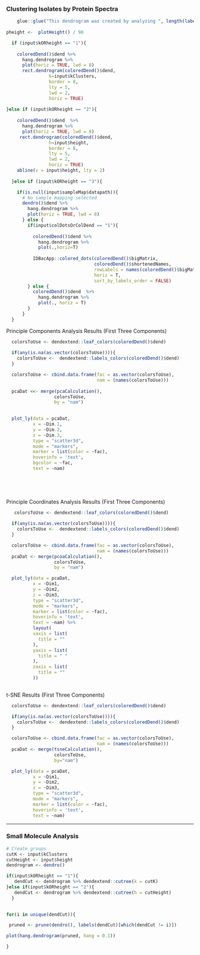 
### Clustering Isolates by Protein Spectra


```r
    glue::glue("This dendrogram was created by analyzing ", length(labels(dendro())), " samples, and retaining peaks with a signal to noise ratio above ",input$pSNR," and occurring in greater than ",input$percentPresenceP,"% of replicate spectra. Peaks occuring below ",input$lowerMass," m/z or above ",input$upperMass," m/z were removed from the analyses.", "For clustering spectra, ",input$distance, " distance and ",input$clustering, " algorithms were used.")
  
pheight <-  plotHeight() / 90

```

```r



  if (input$kORheight == "1"){
    
    coloredDend()$dend %>%
      hang.dendrogram %>% 
      plot(horiz = TRUE, lwd = 8) 
      rect.dendrogram(coloredDend()$dend, 
                k=input$kClusters,
                border = 8, 
                lty = 5, 
                lwd = 2,
                horiz = TRUE)
    
}else if (input$kORheight == "2"){
    
    coloredDend()$dend  %>%  
      hang.dendrogram %>% 
      plot(horiz = TRUE, lwd = 8) 
     rect.dendrogram(coloredDend()$dend, 
                h=input$height,
                border = 8, 
                lty = 5, 
                lwd = 2, 
                horiz = TRUE)
    abline(v = input$height, lty = 2)
    
  }else if (input$kORheight == "3"){

    if(is.null(input$sampleMap$datapath)){
      # No sample mapping selected
      dendro()$dend %>%
        hang.dendrogram %>% 
        plot(horiz = TRUE, lwd = 8)
      } else {
        if(input$colDotsOrColDend == "1"){
        
          coloredDend()$dend %>%  
            hang.dendrogram %>% 
            plot(.,horiz=T)
          
          IDBacApp::colored_dots(coloredDend()$bigMatrix, 
                                 coloredDend()$shortenedNames,
                                 rowLabels = names(coloredDend()$bigMatrix),
                                 horiz = T,
                                 sort_by_labels_order = FALSE)
        } else {
          coloredDend()$dend  %>%
            hang.dendrogram %>% 
            plot(., horiz = T)
        }
      }
  }

```

Principle Components Analysis Results (First Three Components)
```r

    
  colorsToUse <- dendextend::leaf_colors(coloredDend()$dend)
  
  if(any(is.na(as.vector(colorsToUse)))){
    colorsToUse <-  dendextend::labels_colors(coloredDend()$dend)
  }

  colorsToUse <- cbind.data.frame(fac = as.vector(colorsToUse), 
                                  nam = (names(colorsToUse)))
  
  pcaDat <<- merge(pcaCalculation(),
                  colorsToUse, 
                  by = "nam")
  

  plot_ly(data = pcaDat,
          x = ~Dim.1,
          y = ~Dim.2,
          z = ~Dim.3,
          type = "scatter3d",
          mode = "markers",
          marker = list(color = ~fac),
          hoverinfo = 'text',
          bgcolor = ~fac,
          text = ~nam)
  
  
  
  
```

Principle Coordinates Analysis Results (First Three Components)
```r

   colorsToUse <- dendextend::leaf_colors(coloredDend()$dend)

  if(any(is.na(as.vector(colorsToUse)))){
    colorsToUse <-  dendextend::labels_colors(coloredDend()$dend)
  }

  colorsToUse <- cbind.data.frame(fac = as.vector(colorsToUse),
                                  nam = (names(colorsToUse)))
  pcaDat <- merge(pcoaCalculation(),
                  colorsToUse,
                  by = "nam")

  plot_ly(data = pcaDat,
          x = ~Dim1,
          y = ~Dim2,
          z = ~Dim3,
          type = "scatter3d",
          mode = "markers",
          marker = list(color = ~fac),
          hoverinfo = 'text',
          text = ~nam) %>%
          layout(
          xaxis = list(
            title = ""
          ),
          yaxis = list(
            title = " "
          ),
          zaxis = list(
            title = ""
          ))
  
```

t-SNE Results (First Three Components)
```r

  colorsToUse <- dendextend::leaf_colors(coloredDend()$dend)

  if(any(is.na(as.vector(colorsToUse)))){
    colorsToUse <-  dendextend::labels_colors(coloredDend()$dend)
  }

  colorsToUse <- cbind.data.frame(fac = as.vector(colorsToUse), 
                                  nam = (names(colorsToUse)))
  pcaDat <- merge(tsneCalculation(), 
                  colorsToUse,
                  by="nam")

  plot_ly(data = pcaDat,
          x = ~Dim1,
          y = ~Dim2,
          z = ~Dim3,
          type = "scatter3d",
          mode = "markers",
          marker = list(color = ~fac),
          hoverinfo = 'text',
          text = ~nam)
```

___


### Small Molecule Analysis



```r
# Create groups
cutK <- input$kClusters
cutHeight <- input$height
dendrogram <- dendro()

if(input$kORheight == "1"){
   dendCut <- dendrogram %>% dendextend::cutree(k = cutK)
}else if(input$kORheight == "2"){
   dendCut <- dendrogram %>% dendextend::cutree(h = cutHeight)
  }
             

```

```r

for(i in unique(dendCut)){

 pruned <- prune(dendro(), labels(dendCut)[which(dendCut != i)])

plot(hang.dendrogram(pruned, hang = 0.1))

}










```








